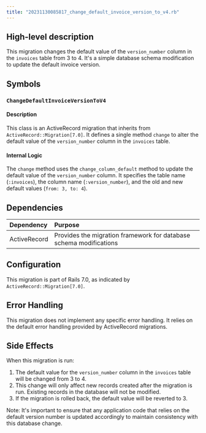 ```yaml
---
title: "20231130085817_change_default_invoice_version_to_v4.rb"
---
```


## High-level description
This migration changes the default value of the `version_number` column in the `invoices` table from 3 to 4. It's a simple database schema modification to update the default invoice version.

## Symbols

### `ChangeDefaultInvoiceVersionToV4`
#### Description
This class is an ActiveRecord migration that inherits from `ActiveRecord::Migration[7.0]`. It defines a single method `change` to alter the default value of the `version_number` column in the `invoices` table.

#### Internal Logic
The `change` method uses the `change_column_default` method to update the default value of the `version_number` column. It specifies the table name (`:invoices`), the column name (`:version_number`), and the old and new default values (`from: 3, to: 4`).

## Dependencies
| Dependency | Purpose |
|:-----------|:--------|
| ActiveRecord | Provides the migration framework for database schema modifications |

## Configuration
This migration is part of Rails 7.0, as indicated by `ActiveRecord::Migration[7.0]`.

## Error Handling
This migration does not implement any specific error handling. It relies on the default error handling provided by ActiveRecord migrations.

## Side Effects
When this migration is run:
1. The default value for the `version_number` column in the `invoices` table will be changed from 3 to 4.
2. This change will only affect new records created after the migration is run. Existing records in the database will not be modified.
3. If the migration is rolled back, the default value will be reverted to 3.

Note: It's important to ensure that any application code that relies on the default version number is updated accordingly to maintain consistency with this database change.